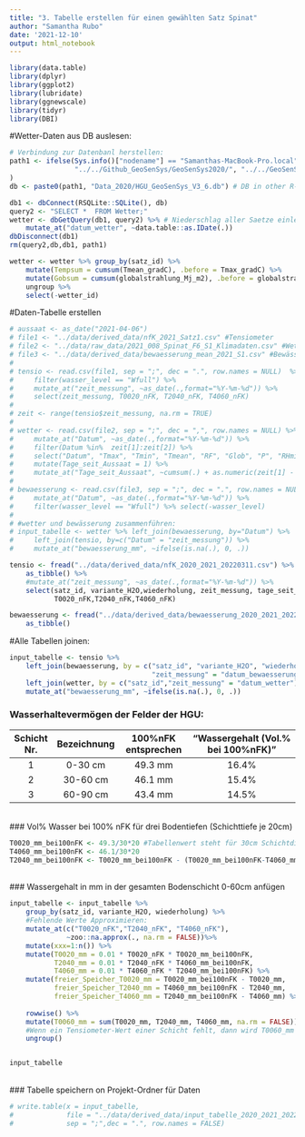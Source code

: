 ```yaml
---
title: "3. Tabelle erstellen für einen gewählten Satz Spinat"
author: "Samantha Rubo"
date: '2021-12-10'
output: html_notebook
---
```


```r
library(data.table)
library(dplyr)
library(ggplot2)
library(lubridate)
library(ggnewscale)
library(tidyr)
library(DBI)
```

#Wetter-Daten aus DB auslesen:
```r
# Verbindung zur Datenbanl herstellen:
path1 <- ifelse(Sys.info()["nodename"] == "Samanthas-MacBook-Pro.local",
                "../../Github_GeoSenSys/GeoSenSys2020/", "../../GeoSenSys2020/"
)  
db <- paste0(path1, "Data_2020/HGU_GeoSenSys_V3_6.db") # DB in other R-Project

db1 <- dbConnect(RSQLite::SQLite(), db)
query2 <- "SELECT *  FROM Wetter;"
wetter <- dbGetQuery(db1, query2) %>% # Niederschlag aller Saetze einlesen
    mutate_at("datum_wetter", ~data.table::as.IDate(.))
dbDisconnect(db1)
rm(query2,db,db1, path1)
```
```r
wetter <- wetter %>% group_by(satz_id) %>%
    mutate(Tempsum = cumsum(Tmean_gradC), .before = Tmax_gradC) %>%
    mutate(Gobsum = cumsum(globalstrahlung_Mj_m2), .before = globalstrahlung_Mj_m2) %>% 
    ungroup %>% 
    select(-wetter_id) 
```


#Daten-Tabelle erstellen
```r
# aussaat <- as_date("2021-04-06")
# file1 <- "../data/derived_data/nfK_2021_Satz1.csv" #Tensiometer
# file2 <- "../data/raw_data/2021_008_Spinat_F6_S1_Klimadaten.csv" #Wetter
# file3 <- "../data/derived_data/bewaesserung_mean_2021_S1.csv" #Bewässerung
# 
# tensio <- read.csv(file1, sep = ";", dec = ".", row.names = NULL)  %>%
#     filter(wasser_level == "Wfull") %>%
#     mutate_at("zeit_messung", ~as_date(.,format="%Y-%m-%d")) %>%
#     select(zeit_messung, T0020_nFK, T2040_nFK, T4060_nFK)
# 
# zeit <- range(tensio$zeit_messung, na.rm = TRUE)
# 
# wetter <- read.csv(file2, sep = ";", dec = ",", row.names = NULL) %>%
#     mutate_at("Datum", ~as_date(.,format="%Y-%m-%d")) %>%
#     filter(Datum %in%  zeit[1]:zeit[2]) %>%
#     select("Datum", "Tmax", "Tmin", "Tmean", "RF", "Glob", "P", "RHmin", "V2", "FAO56") %>%
#     mutate(Tage_seit_Aussaat = 1) %>%
#     mutate_at("Tage_seit_Aussaat", ~cumsum(.) + as.numeric(zeit[1] - aussaat))
# 
# bewaesserung <- read.csv(file3, sep = ";", dec = ".", row.names = NULL) %>%
#     mutate_at("Datum", ~as_date(.,format="%Y-%m-%d")) %>%
#     filter(wasser_level == "Wfull") %>% select(-wasser_level)
# 
# #wetter und bewässerung zusammenführen:
# input_tabelle <- wetter %>% left_join(bewaesserung, by="Datum") %>%
#     left_join(tensio, by=c("Datum" = "zeit_messung")) %>%
#     mutate_at("bewaesserung_mm", ~ifelse(is.na(.), 0, .))
```


```r
tensio <- fread("../data/derived_data/nfK_2020_2021_20220311.csv") %>%
    as_tibble() %>%
    #mutate_at("zeit_messung", ~as_date(.,format="%Y-%m-%d")) %>%
    select(satz_id, variante_H2O,wiederholung, zeit_messung, tage_seit_aussaat, 
           T0020_nFK,T2040_nFK,T4060_nFK) 
```
```r
bewaesserung <- fread("../data/derived_data/bewaesserung_2020_2021_20220311.csv") %>%
    as_tibble()
```
#Alle Tabellen joinen:
```r
input_tabelle <- tensio %>% 
    left_join(bewaesserung, by = c("satz_id", "variante_H2O", "wiederholung",
                                   "zeit_messung" = "datum_bewaesserung")) %>%
    left_join(wetter, by = c("satz_id","zeit_messung" = "datum_wetter")) %>%
    mutate_at("bewaesserung_mm", ~ifelse(is.na(.), 0, .))
```


### Wasserhaltevermögen der Felder der HGU:
|Schicht Nr.|Bezeichnung|100%nFK entsprechen|"Wassergehalt (Vol.% bei 100%nFK)"|
|:---------:|:---------:|:-----------------:|:--------------------------------:|
|   1       |	0-30 cm	|       49.3 mm     |	            16.4%              |
|   2       |  30-60 cm |       46.1 mm     |	            15.4%              |
|   3       |  60-90 cm |       43.4 mm     |               14.5%              |

\
### Vol% Wasser bei 100% nFK für drei Bodentiefen (Schichttiefe je 20cm)
```r
T0020_mm_bei100nFK <- 49.3/30*20 #Tabellenwert steht für 30cm Schichtdicke. Umrechnen auf 20cm.
T4060_mm_bei100nFK <- 46.1/30*20
T2040_mm_bei100nFK <- T0020_mm_bei100nFK - (T0020_mm_bei100nFK-T4060_mm_bei100nFK)/2
```
\
### Wassergehalt in mm in der gesamten Bodenschicht 0-60cm anfügen
```r
input_tabelle <- input_tabelle %>%
    group_by(satz_id, variante_H2O, wiederholung) %>%
    #Fehlende Werte Approximieren:
    mutate_at(c("T0020_nFK","T2040_nFK", "T4060_nFK"),
              ~zoo::na.approx(., na.rm = FALSE))%>%
    mutate(xxx=1:n()) %>%
    mutate(T0020_mm = 0.01 * T0020_nFK * T0020_mm_bei100nFK,
           T2040_mm = 0.01 * T2040_nFK * T4060_mm_bei100nFK,
           T4060_mm = 0.01 * T4060_nFK * T2040_mm_bei100nFK) %>%
    mutate(freier_Speicher_T0020_mm = T0020_mm_bei100nFK - T0020_mm,
           freier_Speicher_T2040_mm = T4060_mm_bei100nFK - T2040_mm,
           freier_Speicher_T4060_mm = T2040_mm_bei100nFK - T4060_mm) %>% 
    
    rowwise() %>%
    mutate(T0060_mm = sum(T0020_mm, T2040_mm, T4060_mm, na.rm = FALSE)) %>%
    #Wenn ein Tensiometer-Wert einer Schicht fehlt, dann wird T0060_mm auf NA gesetzt.
    ungroup()


input_tabelle 
```


\
### Tabelle speichern on Projekt-Ordner für Daten
```r
# write.table(x = input_tabelle,
#             file = "../data/derived_data/input_tabelle_2020_2021_20220315.csv",
#             sep = ";",dec = ".", row.names = FALSE)
```


